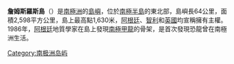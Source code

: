 {{noteTA
|G1=people
|G2=Unit
}}
{{Infobox Islands
| name             = 詹姆斯羅斯島
| image name       = Wfm antarctic peninsula islands.png
| image caption    = [[格雷厄姆地|格雷厄姆地]]的地圖，2為詹姆斯羅斯島。
| locator map      = 
| map_custom       = yes
| nickname         = 
| location         = {{Flag|Antarctica}}
| coordinates      = {{coord|64|10|S|57|45|W|scale:2000000|display=inline}}
| archipelago      = [[詹姆斯羅斯群島|詹姆斯羅斯群島]]
| total islands    = 
| major islands    = 
| area km2         = 2598
| length km        = 64
| width km         = 
| highest mount    = [[哈丁頓山|哈丁頓山]]
| elevation m      = 1630
| population       = 
| population as of = 
| density km2      = 
| ethnic groups    = 
| country          = [[南極條約體系|南極條約體系]]
}}

'''詹姆斯羅斯島'''（{{lang-en|James Ross Island}}）是[[南極洲|南極洲]]的[[島嶼|島嶼]]，位於[[南極半島|南極半島]]的東北部，島嶼長64公里，面積2,598平方公里，島上最高點1,630米，[[阿根廷|阿根廷]]、[[智利|智利]]和[[英國|英國]]均宣稱擁有主權。1986年，[[阿根廷|阿根廷]]地質學家在島上發現[[南極甲龍|南極甲龍]]的骨架，是首次發現恐龍曾在南極洲生活。

{{coord|64|10|S|57|45|W|scale:2000000|display=title}}  

{{Authority control}}
{{Antarctica-geo-stub}}

[[Category:南极洲岛屿|Category:南极洲岛屿]]
